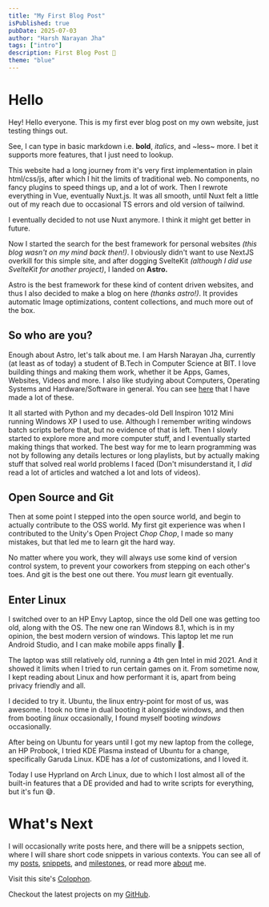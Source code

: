 ```yaml
---
title: "My First Blog Post"
isPublished: true
pubDate: 2025-07-03
author: "Harsh Narayan Jha"
tags: ["intro"]
description: First Blog Post 🎉
theme: "blue"
---
```


# Hello

Hey! Hello everyone. This is my first ever blog post on my own website, just testing things out.

See, I can type in basic markdown i.e. **bold**, _italics_, and ~less~ more. I bet it supports more features, that I just need to <span data-tippy-content="And learn a lot! 😵‍💫">lookup</span>.

This website had a long journey from it's very first implementation in plain html/css/js, after which I hit the limits of traditional web.
No components, no fancy plugins to speed things up, and a lot of work.
Then I rewrote everything in Vue, eventually Nuxt.js. It was all smooth, until Nuxt felt a little out of my reach due to occasional TS errors and old version of tailwind.

I eventually decided to not use Nuxt anymore. I think it might get better in future.

Now I started the search for the best framework for personal websites _(this blog wasn't on my mind back then!)_.
I obviously didn't want to use NextJS overkill for this simple site, and after dogging SvelteKit _(although I did use SvelteKit for another project)_, I landed on **Astro.**

Astro is the best framework for these kind of content driven websites, and thus I also decided to make a blog on here _(thanks astro!)_.
It provides automatic Image optimizations, content collections, and much more out of the box.

## So who are you?

Enough about Astro, let's talk about me. I am Harsh Narayan Jha, currently (at least as of today) a student of B.Tech in Computer Science at <span data-tippy-content="Birla Institute of Technology">BIT</span>.
I love building things and making them work, whether it be Apps, Games, Websites, Videos and more. I also like studying about Computers, Operating Systems and Hardware/Software in general.
You can see <a href="/projects">here</a> that I have made a lot of these.

It all started with Python and my decades-old Dell Inspiron 1012 Mini running Windows XP I used to use.
Although I remember writing windows batch scripts before that, but no evidence of that is left.
Then I slowly started to explore more and more computer stuff, and I eventually started making things that worked.
The best way for me to learn programming was not by following any details lectures or long playlists, but by actually making stuff that solved real world problems I faced (Don't misunderstand it, I _did_ read a lot of articles and watched a lot and lots of videos).

## Open Source and Git

Then at some point I stepped into the open source world, and begin to actually contribute to the OSS world.
My first git experience was when I contributed to the Unity's Open Project _Chop Chop_, I made so many mistakes, but that led me to learn git the hard way.

No matter where you work, they will always use some kind of version control system, to prevent your coworkers from stepping on each other's toes.
And git is the best one out there. You _must_ learn git eventually.

## Enter Linux

I switched over to an HP Envy Laptop, since the old Dell one was getting too old, along with the OS.
The new one ran Windows 8.1, which is in my opinion, the best modern version of windows.
This laptop let me run Android Studio, and I can make mobile apps finally 🎉.

The laptop was still relatively old, running a 4th gen Intel in mid 2021. And it showed it limits when I tried to run certain games on it.
From sometime now, I kept reading about Linux and how performant it is, apart from being privacy friendly and all.

I decided to try it. Ubuntu, the linux entry-point for most of us, was awesome.
I took no time in dual booting it alongside windows, and then from booting _linux_ occasionally, I found myself booting _windows_ occasionally.

After being on Ubuntu for years until I got my new laptop from the college, an HP Probook, I tried KDE Plasma instead of Ubuntu for a change, specifically Garuda Linux.
KDE has a _lot_ of customizations, and I loved it.

Today I use Hyprland on Arch Linux, due to which I lost almost all of the built-in features that a <span data-tippy-content="Desktop Environment">DE</span> provided and had to write scripts for everything, but it's fun 😅.

# What's Next

I will occasionally write posts here, and there will be a snippets section, where I will share short code snippets in various contexts.
You can see all of my <a href="/blog">posts</a>, <a href="/snippets">snippets</a>, and <a href="/milestones">milestones</a>, or read more <a href="/about">about</a> me.

Visit this site's <a href="/colophon">Colophon</a>.

Checkout the latest projects on my <a href="https://github.com/HarshNarayanJha" target="_blank" rel="noopener noreferrer">GitHub</a>.
